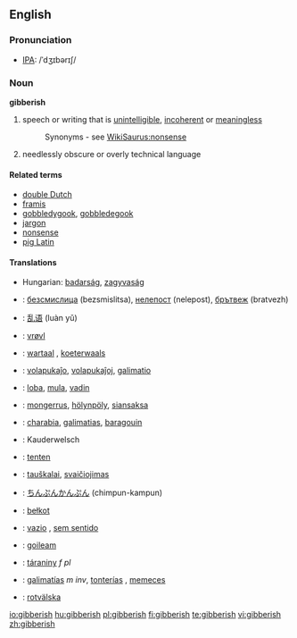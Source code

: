==English==

===Pronunciation===
* [[IPA]]: /ˈdʒɪbərɪʃ/

===Noun===
'''gibberish'''

# speech or writing that is [[unintelligible]], [[incoherent]] or [[meaningless]]
#: Synonyms - see [[WikiSaurus:nonsense]]
# needlessly obscure or overly technical language

====Related terms====
* [[double Dutch]]
* [[Framis|framis]]
* [[gobbledygook]], [[gobbledegook]]
* [[jargon]]
* [[nonsense]]
* [[pig Latin]]

====Translations====
{{trans-top|unintelligible speech or writing}}
* Hungarian: [[badarság]], [[zagyvaság]]
{{trans-mid}}
{{trans-bottom}}

{{trans-top|needlessly obscure or overly technical language}}
{{trans-mid}}
{{trans-bottom}}

{{checktrans-top}}
*{{ttbc|Bulgarian}}: [[безсмислица]] (bezsmislitsa), [[нелепост]] (nelepost), [[брътвеж]] (bratvezh)
*{{ttbc|Chinese}}: [[乱语]] (luàn yǔ)
*{{ttbc|Danish}}: [[vrøvl]]
*{{ttbc|Dutch}}: [[wartaal]] {{f}}, [[koeterwaals]] {{n}}
*{{ttbc|Esperanto}}: [[volapukaĵo]], [[volapukaĵoj]], [[galimatio]]
*{{ttbc|Estonian}}: [[loba]], [[mula]], [[vadin]]
*{{ttbc|Finnish}}: [[mongerrus]], [[hölynpöly]], [[siansaksa]]
*{{ttbc|French}}: [[charabia]], [[galimatias]], [[baragouin]]
*{{ttbc|German}}: Kauderwelsch {{n}}
{{checktrans-mid}}
*{{ttbc|Haitian Creole}}: [[tenten]]
*{{ttbc|Lithuanian}}: [[tauškalai]], [[svaičiojimas]]
*{{ttbc|Japanese}}: [[ちんぷんかんぷん]] (chimpun-kampun)
*{{ttbc|Polish}}: [[bełkot]]
*{{ttbc|Portuguese}}: [[vazio]] {{m}}, [[sem sentido]]
*{{ttbc|Scottish Gaelic}}: [[goileam]] {{m}}
*{{ttbc|Slovak}}: [[táraniny]] ''f pl''
*{{ttbc|Spanish}}: [[galimatías]] ''m inv'', [[tonterías]] {{f|p}}, [[memeces]] {{f|p}}
*{{ttbc|Swedish}}: [[rotvälska]]
{{checktrans-bottom}}


[[io:gibberish]]
[[hu:gibberish]]
[[pl:gibberish]]
[[fi:gibberish]]
[[te:gibberish]]
[[vi:gibberish]]
[[zh:gibberish]]